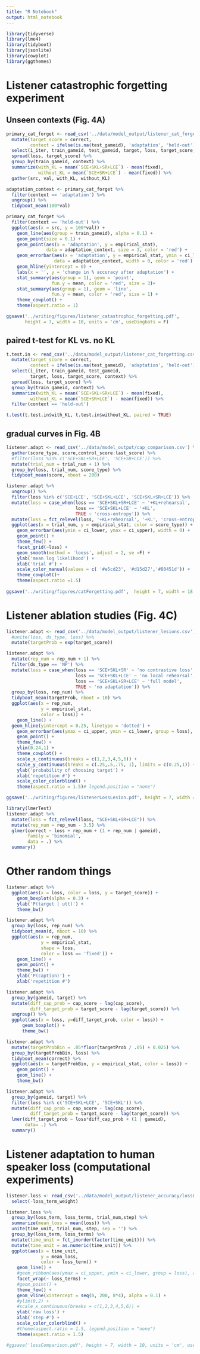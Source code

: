 ```yaml
---
title: "R Notebook"
output: html_notebook
---
```


```r
library(tidyverse)
library(lme4)
library(tidyboot)
library(jsonlite)
library(cowplot)
library(ggthemes)
```

# Listener catastrophic forgetting experiment

## Unseen contexts (Fig. 4A)

```r
primary_cat_forget <- read_csv('../data/model_output/listener_cat_forgetting.csv') %>%
  mutate(target_score = correct,
         context = ifelse(is.na(test_gameid), 'adaptation', 'held-out')) %>%
  select(i_iter, train_gameid, test_gameid, target, loss, target_score, context) %>%
  spread(loss, target_score) %>%
  group_by(train_gameid, context) %>%
  summarize(with_KL = mean(`SCE+SKL+SR+LCE`) - mean(fixed),
            without_KL = mean(`SCE+SR+LCE`) - mean(fixed)) %>%
  gather(src, val, with_KL, without_KL)

adaptation_context <- primary_cat_forget %>%
  filter(context == 'adaptation') %>%
  ungroup() %>%
  tidyboot_mean(100*val)

primary_cat_forget %>%
  filter(context == 'held-out') %>%
  ggplot(aes(x = src, y = 100*val)) +
    geom_line(aes(group = train_gameid), alpha = 0.1) +
    geom_point(size = 0.1) +
    geom_point(aes(x = 'adaptation', y = empirical_stat), 
               data = adaptation_context, size = 3, color = 'red') +
    geom_errorbar(aes(x = 'adaptation', y = empirical_stat, ymin = ci_lower, ymax= ci_upper), 
                  data = adaptation_context, width = 0, color = 'red') +
    geom_hline(yintercept = 0) +
    labs(x = '', y = 'change in % accuracy after adaptation') +
    stat_summary(aes(group = 1), geom = 'point', 
                 fun.y = mean, color = 'red', size = 3)+
    stat_summary(aes(group = 1), geom = 'line', 
                 fun.y = mean, color = 'red', size = 1) +
    theme_cowplot() +
    theme(aspect.ratio = 1) 

ggsave('../writing/figures/listener_catastrophic_forgetting.pdf', 
       height = 7, width = 10, units = 'cm', useDingbats = F)
```

## paired t-test for KL vs. no KL

```r
t.test.in <- read_csv('../data/model_output/listener_cat_forgetting.csv') %>%
  mutate(target_score = correct,
         context = ifelse(is.na(test_gameid), 'adaptation', 'held-out')) %>%
  select(i_iter, train_gameid, test_gameid, 
         target, loss, target_score, context) %>%
  spread(loss, target_score) %>%
  group_by(train_gameid, context) %>%
  summarize(with_KL = mean(`SCE+SKL+SR+LCE`) - mean(fixed),
         without_KL = mean(`SCE+SR+LCE`) - mean(fixed)) %>%
  filter(context == 'held-out')

t.test(t.test.in$with_KL, t.test.in$without_KL, paired = TRUE)

```

## gradual curves in Fig. 4B

```r
listener.adapt <- read_csv('../data/model_output/cap_comparison.csv') %>%
  gather(score_type, score,control_score:last_score) %>%
  #filter(loss %in% c('SCE+SKL+SR+LCE', 'SCE+SR+LCE')) %>%
  mutate(trial_num = trial_num + 1) %>%
  group_by(loss, trial_num, score_type) %>%
  tidyboot_mean(score, nboot = 200) 

listener.adapt %>%
  ungroup() %>%
  filter(loss %in% c('SCE+LCE', 'SCE+SKL+LCE', 'SCE+SKL+SR+LCE')) %>%
  mutate(loss = case_when(loss == 'SCE+SKL+SR+LCE' ~ '+KL+rehearsal',
                          loss == 'SCE+SKL+LCE' ~ '+KL',
                          TRUE ~ 'cross-entropy')) %>%
  mutate(loss = fct_relevel(loss, '+KL+rehearsal', '+KL', 'cross-entropy')) %>%
  ggplot(aes(x = trial_num, y = empirical_stat, color = score_type)) +
    geom_errorbar(aes(ymin = ci_lower, ymax = ci_upper), width = 0) +
    geom_point() +
    theme_few() +
    facet_grid(~loss) + 
    geom_smooth(method = 'loess', adjust = 2, se =F) +
    ylab('mean log likelihood') +
    xlab('trial #') +
    scale_color_manual(values = c( '#e5cd23', '#d15d27','#80451d')) +
    theme_cowplot()+
    theme(aspect.ratio =1.5) 
    
ggsave('../writing/figures/catForgetting.pdf',  height = 7, width = 18, units = 'cm', useDingbats = F)
```

# Listener ablation studies (Fig. 4C)

```r
listener.adapt <- read_csv('../data/model_output/listener_lesions.csv') %>%
  #unite(loss, ds_type, loss) %>%
  mutate(targetProb = exp(target_score)) 

listener.adapt %>%
  mutate(rep_num = rep_num + 1) %>%
  filter(ds_type == 'NP') %>%
  mutate(loss = case_when(loss == 'SCE+SKL+SR' ~ 'no contrastive loss',
                          loss == 'SCE+SKL+LCE' ~ 'no local rehearsal',
                          loss == 'SCE+SKL+SR+LCE' ~ 'full model',
                          TRUE ~ 'no adaptation')) %>%
  group_by(loss, rep_num) %>%
  tidyboot_mean(targetProb, nboot = 10) %>%
  ggplot(aes(x = rep_num, 
             y = empirical_stat, 
             color = loss)) +
    geom_line() +
  geom_hline(yintercept = 0.25, linetype = 'dotted') +
    geom_errorbar(aes(ymax = ci_upper, ymin = ci_lower, group = loss), position='dodge',width = 0) +
    geom_point() +
    theme_few() +
    ylim(0.24,1) +
    theme_cowplot() +
    scale_x_continuous(breaks = c(1,2,3,4,5,6)) +
    scale_y_continuous(breaks = c(.25,.5,.75, 1), limits = c(0.25,1)) +
    ylab('probability of choosing target') +
    xlab('repetition #') +
    scale_color_colorblind() +
    theme(aspect.ratio = 1.5)# legend.position = "none")

ggsave('../writing/figures/listenerLossLesion.pdf', height = 7, width = 10, units = 'cm', useDingbats = F)
```

```r
library(lmerTest)
listener.adapt %>%
  mutate(loss = fct_relevel(loss, "SCE+SKL+SR+LCE")) %>%
  mutate(rep_num = rep_num - 3.5) %>%
  glmer(correct ~ loss + rep_num + (1 + rep_num | gameid), 
        family = 'binomial',
        data = .) %>%
  summary()
```

# Other random things



```r
listener.adapt %>% 
  ggplot(aes(x = loss, color = loss, y = target_score)) +
    geom_boxplot(alpha = 0.3) +
    ylab('P(target | utt)') +
    theme_bw()
```

```r
listener.adapt %>%
  group_by(loss, rep_num) %>%
  tidyboot_mean(d, nboot = 10) %>%
  ggplot(aes(x = rep_num, 
             y = empirical_stat, 
             shape = loss,
             color = loss == 'fixed')) +
    geom_line() +
    geom_point() +
    theme_bw() +
    ylab('P(caption)') +
    xlab('repetition #')
```

```r
listener.adapt %>%
  group_by(gameid, target) %>%
  mutate(diff_cap_prob = cap_score - lag(cap_score),
         diff_target_prob = target_score - lag(target_score)) %>%
  ungroup() %>%
  ggplot(aes(x = loss, y=diff_target_prob, color = loss)) +
      geom_boxplot() +
      theme_bw() 
```


```r
listener.adapt %>% 
  mutate(targetProbBin = .05*floor(targetProb / .05) + 0.025) %>%  
  group_by(targetProbBin, loss) %>%
  tidyboot_mean(correct) %>%
  ggplot(aes(x = targetProbBin, y = empirical_stat, color = loss)) +
    geom_point() +
    geom_line() + 
    theme_bw()
```

```r
listener.adapt %>%
  group_by(gameid, target) %>%
  filter(loss %in% c('SCE+SKL+LCE', 'SCE+SKL')) %>%
  mutate(diff_cap_prob = cap_score - lag(cap_score),
         diff_target_prob = target_score - lag(target_score)) %>%
  lmer(diff_target_prob ~ loss*diff_cap_prob + (1 | gameid),
       data= .) %>%
  summary()
```

# Listener adaptation to human speaker loss (computational experiments)

```r
listener.loss <- read_csv('../data/model_output/listener_accuracy/loss0.csv') %>%
  select(-loss_term_weight) 

listener.loss %>%
  group_by(loss_term, loss_terms, trial_num,step) %>% 
  summarize(mean_loss = mean(loss)) %>%
  unite(time_unit, trial_num, step, sep = '') %>%
  group_by(loss_term, loss_terms) %>%
  mutate(time_unit = fct_inorder(factor(time_unit))) %>%
  mutate(time_unit = as.numeric(time_unit)) %>%
  ggplot(aes(x = time_unit, 
             y = mean_loss, 
             color = loss_term)) +
    geom_line() +
    #geom_ribbon(aes(ymax = ci_upper, ymin = ci_lower, group = loss), alpha = .1, color = NA) +
    facet_wrap(~ loss_terms) +
    #geom_point() +
    theme_few() +
    geom_vline(xintercept = seq(0, 200, 8*4), alpha = 0.1) +
    #ylim(0,2) +
    #scale_x_continuous(breaks = c(1,2,3,4,5,6)) +
    ylab('raw loss') +
    xlab('step #') +
    scale_color_colorblind() +
    #theme(aspect.ratio = 1.5, legend.position = "none")
    theme(aspect.ratio = 1.5)

#ggsave('lossComparison.pdf', height = 7, width = 10, units = 'cm', useDingbats = F)
```

